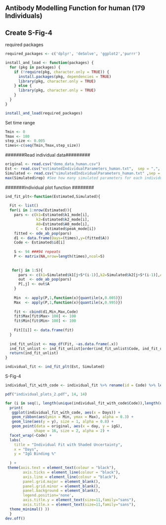 ## Antibody Modelling Function for human (179 Individuals)
## Create S-Fig-4


######### required packages ############
```r
required_packages <- c('dplyr', 'deSolve', 'ggplot2','purrr')

install_and_load <- function(packages) {
  for (pkg in packages) {
    if (!require(pkg, character.only = TRUE)) {  
      install.packages(pkg, dependencies = TRUE) 
      library(pkg, character.only = TRUE)        
    } else {
      library(pkg, character.only = TRUE)        
    }
  }
}

install_and_load(required_packages)
```

######## Set time range ###########
```r
Tmin <- 0
Tmax <- 180 
step_size <- 0.005
times<-c(seq(Tmin,Tmax,step_size))
```

#######Read individual data#########
```r
original <- read.csv("demo_data_human.csv") 
Est <- read.csv("estimatedIndividualParameters_human.txt",  sep = ",", comment.char = "", header = T)
Simulated <- read.csv("simulatedIndividualParameters_human.txt" ,sep = ",", comment.char = "", header = T)
max(Simulated$rep) #See how many simulated parameters for each individual
```
#######Individual plot function ########
```r


ind_fit_plt<-function(Estimated,Simulated){
  
  Fit <- list()
  for(i in 1:nrow(Estimated)){
    pars <- c(k1=Estimated$k1_mode[i],
              k2=Estimated$k2_mode[i],
              A0=Estimated$A0_mode[i],
              C = Estimated$peak_mode[i])
    fitted <- ode_ab_pop(pars)
    d1 <- data.frame(Days=(times),y=(fitted$A))
    Code <- Estimated$id[i]
    
    S <- 94 ###94 repeats
    P <- matrix(NA,nrow=length(times),ncol=S)
    
    
   for(j in 1:S){
      pars <- c(k1=Simulated$k1[j+S*(i-1)],k2=Simulated$k2[j+S*(i-1)],A0=Simulated$A0[j+S*(i-1)],C=Simulated$peak[j+S*(i-1)])
      out  <- ode_ab_pop(pars)
      P[,j] <- out$A
    }
    
    Min  <- apply(P,1,function(x){quantile(x,0.005)})
    Max  <- apply(P,1,function(x){quantile(x,0.995)})
    
    fit <- cbind(d1,Min,Max,Code)
    fit$Max[fit$Max> 100] <- 100
    fit$Min[fit$Min> 100] <- 100
    
    Fit[[i]] <- data.frame(fit)
  }
  
  ind_fit_unlist <- map_df(Fit, ~as.data.frame(.x))
  ind_fit_unlist <- ind_fit_unlist[order(ind_fit_unlist$Code, ind_fit_unlist$Days), ]
  return(ind_fit_unlist)
}

individual_fit <- ind_fit_plt(Est, Simulated)
```

######################################
############ S-Fig-4##################
######################################

```r
individual_fit_with_code <- individual_fit %>% rename(id = Code) %>% left_join(original[,c(1,5)], by = "id")

pdf("individual_plots_2.pdf", 14, 14)

for (i in seq(1, length(unique(individual_fit_with_code$Code)),length(unique(individual_fit_with_code$Code)))) {
  print(
   ggplot(individual_fit_with_code, aes(x = Days)) +
   geom_ribbon(aes(ymin = Min, ymax = Max), alpha = 0.3) +
   geom_line(aes(y = y), size = 1, alpha = 0.8) +
   geom_point(data = original, aes(x = day, y = igG), 
             shape = 16, size = 2, alpha = 2) +
  facet_wrap(~Code) +
  labs(
    title = "Individual Fit with Shaded Uncertainty",
    x = "Days",
    y = "IgG Binding %"
   
  ) +
 theme(axis.text = element_text(colour = "black"),
        axis.ticks = element_line(colour = "black"),
        axis.line = element_line(colour = "black"),
        panel.grid.major = element_blank(),
        panel.grid.minor = element_blank(),
        panel.background = element_blank(),
        legend.position='none',
        axis.title.y = element_text(size=11,family="sans"),
        axis.title.x = element_text(size=11,family="sans"),
  theme_minimal() ))
  }
dev.off()
```
